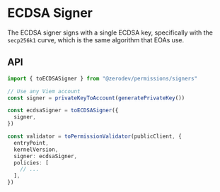
<VersionWarning version="5.3.x" /> 

# ECDSA Signer

The ECDSA signer signs with a single ECDSA key, specifically with the `secp256k1` curve, which is the same algorithm that EOAs use.

## API

```typescript
import { toECDSASigner } from "@zerodev/permissions/signers"

// Use any Viem account
const signer = privateKeyToAccount(generatePrivateKey())

const ecdsaSigner = toECDSASigner({
  signer,
})

const validator = toPermissionValidator(publicClient, {
  entryPoint,
  kernelVersion,
  signer: ecdsaSigner,
  policies: [
    // ...
  ],
})
```